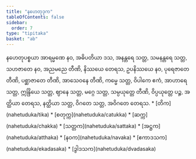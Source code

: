 ```yaml
---
title: "နဟေတုဒုက"
tableOfContents: false
sidebar:
  order: 7
type: "tipitaka"
basket: "ab"
---
```



<DynamicBreadcrumb />

<Division number="495">

<Paragraph number="1695">
နဟေတုပစ္စယာ အာရမ္မဏေ နဝ, အဓိပတိယာ ဒသ, အနန္တရေ သတ္တ, သမနန္တရေ သတ္တ, သဟဇာတေ နဝ, အညမညေ တီဏိ, နိဿယေ တေရသ, ဥပနိဿယေ နဝ, ပုရေဇာတေ တီဏိ, ပစ္ဆာဇာတေ တီဏိ, အာသေဝနေ တီဏိ, ကမ္မေ သတ္တ, ဝိပါကေ ဧကံ, အာဟာရေ သတ္တ, ဣန္ဒြိယေ သတ္တ, ဈာနေ သတ္တ, မဂ္ဂေ သတ္တ, သမ္ပယုတ္တေ တီဏိ, ဝိပ္ပယုတ္တေ ပဉ္စ, အတ္ထိယာ တေရသ, နတ္ထိယာ သတ္တ, ဝိဂတေ သတ္တ, အဝိဂတေ တေရသ.

</Paragraph>
</Division>

<TableOfContents>
* [တိက](nahetuduka/tika)
* [စတုက္က](nahetuduka/catukka)
* [ဆက္က](nahetuduka/chakka)
* [သတ္တက](nahetuduka/sattaka)
* [အဋ္ဌက](nahetuduka/atthaka)
* [နဝက](nahetuduka/navaka)
* [ဧကာဒသက](nahetuduka/ekadasaka)
* [ဒွါဒသက](nahetuduka/dvadasaka)
</TableOfContents>
